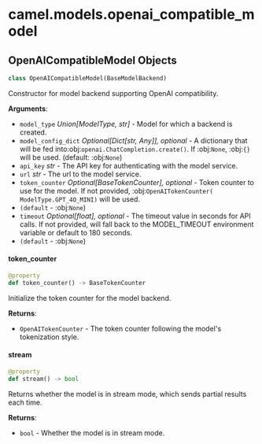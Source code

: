 <a id="camel.models.openai_compatible_model"></a>

# camel.models.openai\_compatible\_model

<a id="camel.models.openai_compatible_model.OpenAICompatibleModel"></a>

## OpenAICompatibleModel Objects

```python
class OpenAICompatibleModel(BaseModelBackend)
```

Constructor for model backend supporting OpenAI compatibility.

**Arguments**:

- `model_type` _Union[ModelType, str]_ - Model for which a backend is
  created.
- `model_config_dict` _Optional[Dict[str, Any]], optional_ - A dictionary
  that will be fed into:obj:`openai.ChatCompletion.create()`. If
  :obj:`None`, :obj:`{}` will be used. (default: :obj:`None`)
- `api_key` _str_ - The API key for authenticating with the model service.
- `url` _str_ - The url to the model service.
- `token_counter` _Optional[BaseTokenCounter], optional_ - Token counter to
  use for the model. If not provided, :obj:`OpenAITokenCounter(
  ModelType.GPT_4O_MINI)` will be used.
- `(default` - :obj:`None`)
- `timeout` _Optional[float], optional_ - The timeout value in seconds for
  API calls. If not provided, will fall back to the MODEL_TIMEOUT
  environment variable or default to 180 seconds.
- `(default` - :obj:`None`)

<a id="camel.models.openai_compatible_model.OpenAICompatibleModel.token_counter"></a>

#### token\_counter

```python
@property
def token_counter() -> BaseTokenCounter
```

Initialize the token counter for the model backend.

**Returns**:

- `OpenAITokenCounter` - The token counter following the model's
  tokenization style.

<a id="camel.models.openai_compatible_model.OpenAICompatibleModel.stream"></a>

#### stream

```python
@property
def stream() -> bool
```

Returns whether the model is in stream mode, which sends partial
results each time.

**Returns**:

- `bool` - Whether the model is in stream mode.

